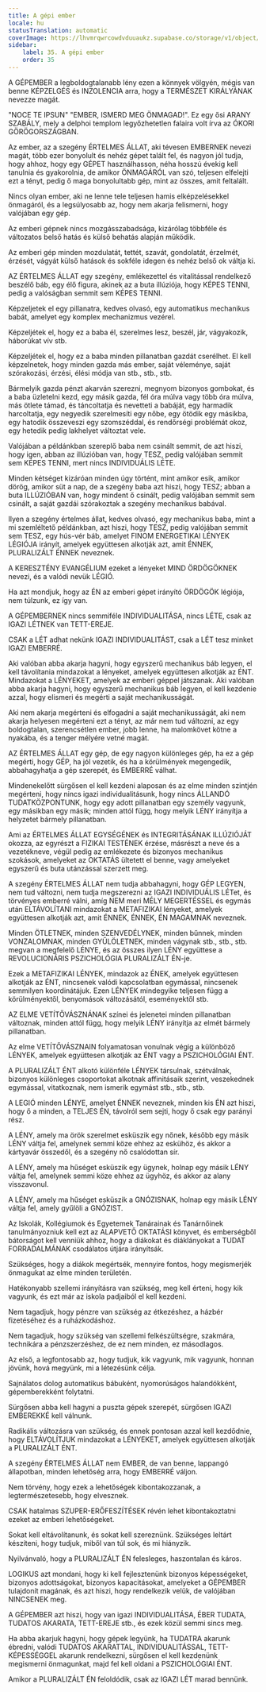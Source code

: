 ```yaml
---
title: A gépi ember
locale: hu
statusTranslation: automatic
coverImage: https://lhvmrqwrcowdvduuaukz.supabase.co/storage/v1/object/public/strapi-uploads/small_cover-educacion-fundamental.webp-2d51a7828a2b1309555be27f7e2a61a0.webp
sidebar:
    label: 35. A gépi ember
    order: 35
---
```

A GÉPEMBER a legboldogtalanabb lény ezen a könnyek völgyén, mégis van benne KÉPZELGÉS és INZOLENCIA arra, hogy a TERMÉSZET KIRÁLYÁNAK nevezze magát.

"NOCE TE IPSUN" "EMBER, ISMERD MEG ÖNMAGAD!". Ez egy ősi ARANY SZABÁLY, mely a delphoi templom legyőzhetetlen falaira volt írva az ÓKORI GÖRÖGORSZÁGBAN.

Az ember, az a szegény ÉRTELMES ÁLLAT, aki tévesen EMBERNEK nevezi magát, több ezer bonyolult és nehéz gépet talált fel, és nagyon jól tudja, hogy ahhoz, hogy egy GÉPET használhasson, néha hosszú évekig kell tanulnia és gyakorolnia, de amikor ÖNMAGÁRÓL van szó, teljesen elfelejti ezt a tényt, pedig ő maga bonyolultabb gép, mint az összes, amit feltalált.

Nincs olyan ember, aki ne lenne tele teljesen hamis elképzelésekkel önmagáról, és a legsúlyosabb az, hogy nem akarja felismerni, hogy valójában egy gép.

Az emberi gépnek nincs mozgásszabadsága, kizárólag többféle és változatos belső hatás és külső behatás alapján működik.

Az emberi gép minden mozdulatát, tettét, szavát, gondolatát, érzelmét, érzését, vágyát külső hatások és sokféle idegen és nehéz belső ok váltja ki.

AZ ÉRTELMES ÁLLAT egy szegény, emlékezettel és vitalitással rendelkező beszélő báb, egy élő figura, akinek az a buta illúziója, hogy KÉPES TENNI, pedig a valóságban semmit sem KÉPES TENNI.

Képzeljetek el egy pillanatra, kedves olvasó, egy automatikus mechanikus babát, amelyet egy komplex mechanizmus vezérel.

Képzeljétek el, hogy ez a baba él, szerelmes lesz, beszél, jár, vágyakozik, háborúkat vív stb.

Képzeljétek el, hogy ez a baba minden pillanatban gazdát cserélhet. El kell képzelnetek, hogy minden gazda más ember, saját véleménye, saját szórakozási, érzési, élési módja van stb., stb., stb.

Bármelyik gazda pénzt akarván szerezni, megnyom bizonyos gombokat, és a baba üzletelni kezd, egy másik gazda, fél óra múlva vagy több óra múlva, más ötlete támad, és táncoltatja és nevetteti a babáját, egy harmadik harcoltatja, egy negyedik szerelmesíti egy nőbe, egy ötödik egy másikba, egy hatodik összeveszi egy szomszéddal, és rendőrségi problémát okoz, egy hetedik pedig lakhelyet változtat vele.

Valójában a példánkban szereplő baba nem csinált semmit, de azt hiszi, hogy igen, abban az illúzióban van, hogy TESZ, pedig valójában semmit sem KÉPES TENNI, mert nincs INDIVIDUÁLIS LÉTE.

Minden kétséget kizáróan minden úgy történt, mint amikor esik, amikor dörög, amikor süt a nap, de a szegény baba azt hiszi, hogy TESZ; abban a buta ILLÚZIÓBAN van, hogy mindent ő csinált, pedig valójában semmit sem csinált, a saját gazdái szórakoztak a szegény mechanikus babával.

Ilyen a szegény értelmes állat, kedves olvasó, egy mechanikus baba, mint a mi szemléltető példánkban, azt hiszi, hogy TESZ, pedig valójában semmit sem TESZ, egy hús-vér báb, amelyet FINOM ENERGETIKAI LÉNYEK LÉGIÓJA irányít, amelyek együttesen alkotják azt, amit ÉNNEK, PLURALIZÁLT ÉNNEK neveznek.

A KERESZTÉNY EVANGÉLIUM ezeket a lényeket MIND ÖRDÖGÖKNEK nevezi, és a valódi nevük LÉGIÓ.

Ha azt mondjuk, hogy az ÉN az emberi gépet irányító ÖRDÖGÖK légiója, nem túlzunk, ez így van.

A GÉPEMBERNEK nincs semmiféle INDIVIDUALITÁSA, nincs LÉTE, csak az IGAZI LÉTNEK van TETT-EREJE.

CSAK a LÉT adhat nekünk IGAZI INDIVIDUALITÁST, csak a LÉT tesz minket IGAZI EMBERRÉ.

Aki valóban abba akarja hagyni, hogy egyszerű mechanikus báb legyen, el kell távolítania mindazokat a lényeket, amelyek együttesen alkotják az ÉNT. Mindazokat a LÉNYEKET, amelyek az emberi géppel játszanak. Aki valóban abba akarja hagyni, hogy egyszerű mechanikus báb legyen, el kell kezdenie azzal, hogy elismeri és megérti a saját mechanikusságát.

Aki nem akarja megérteni és elfogadni a saját mechanikusságát, aki nem akarja helyesen megérteni ezt a tényt, az már nem tud változni, az egy boldogtalan, szerencsétlen ember, jobb lenne, ha malomkövet kötne a nyakába, és a tenger mélyére vetné magát.

AZ ÉRTELMES ÁLLAT egy gép, de egy nagyon különleges gép, ha ez a gép megérti, hogy GÉP, ha jól vezetik, és ha a körülmények megengedik, abbahagyhatja a gép szerepét, és EMBERRÉ válhat.

Mindenekelőtt sürgősen el kell kezdeni alaposan és az elme minden szintjén megérteni, hogy nincs igazi individualitásunk, hogy nincs ÁLLANDÓ TUDATKÖZPONTUNK, hogy egy adott pillanatban egy személy vagyunk, egy másikban egy másik; minden attól függ, hogy melyik LÉNY irányítja a helyzetet bármely pillanatban.

Ami az ÉRTELMES ÁLLAT EGYSÉGÉNEK és INTEGRITÁSÁNAK ILLÚZIÓJÁT okozza, az egyrészt a FIZIKAI TESTÉNEK érzése, másrészt a neve és a vezetékneve, végül pedig az emlékezete és bizonyos mechanikus szokások, amelyeket az OKTATÁS ültetett el benne, vagy amelyeket egyszerű és buta utánzással szerzett meg.

A szegény ÉRTELMES ÁLLAT nem tudja abbahagyni, hogy GÉP LEGYEN, nem tud változni, nem tudja megszerezni az IGAZI INDIVIDUÁLIS LÉTet, és törvényes emberré válni, amíg NEM meri MÉLY MEGERTÉSSEL és egymás után ELTÁVOLÍTANI mindazokat a METAFIZIKAI lényeket, amelyek együttesen alkotják azt, amit ÉNNEK, ÉNNEK, ÉN MAGAMNAK neveznek.

Minden ÖTLETNEK, minden SZENVEDÉLYNEK, minden bűnnek, minden VONZALOMNAK, minden GYŰLÖLETNEK, minden vágynak stb., stb., stb. megvan a megfelelő LÉNYE, és az összes ilyen LÉNY együttese a REVOLUCIONÁRIS PSZICHOLÓGIA PLURALIZÁLT ÉN-je.

Ezek a METAFIZIKAI LÉNYEK, mindazok az ÉNEK, amelyek együttesen alkotják az ÉNT, nincsenek valódi kapcsolatban egymással, nincsenek semmilyen koordinátájuk. Ezen LÉNYEK mindegyike teljesen függ a körülményektől, benyomások változásától, eseményektől stb.

AZ ELME VETÍTŐVÁSZNÁNAK színei és jelenetei minden pillanatban változnak, minden attól függ, hogy melyik LÉNY irányítja az elmét bármely pillanatban.

Az elme VETÍTŐVÁSZNAIN folyamatosan vonulnak végig a különböző LÉNYEK, amelyek együttesen alkotják az ÉNT vagy a PSZICHOLÓGIAI ÉNT.

A PLURALIZÁLT ÉNT alkotó különféle LÉNYEK társulnak, szétválnak, bizonyos különleges csoportokat alkotnak affinitásaik szerint, veszekednek egymással, vitatkoznak, nem ismerik egymást stb., stb., stb.

A LEGIÓ minden LÉNYE, amelyet ÉNNEK neveznek, minden kis ÉN azt hiszi, hogy ő a minden, a TELJES ÉN, távolról sem sejti, hogy ő csak egy parányi rész.

A LÉNY, amely ma örök szerelmet esküszik egy nőnek, később egy másik LÉNY váltja fel, amelynek semmi köze ehhez az eskühöz, és akkor a kártyavár összedől, és a szegény nő csalódottan sír.

A LÉNY, amely ma hűséget esküszik egy ügynek, holnap egy másik LÉNY váltja fel, amelynek semmi köze ehhez az ügyhöz, és akkor az alany visszavonul.

A LÉNY, amely ma hűséget esküszik a GNÓZISNAK, holnap egy másik LÉNY váltja fel, amely gyűlöli a GNÓZIST.

Az Iskolák, Kollégiumok és Egyetemek Tanárainak és Tanárnőinek tanulmányozniuk kell ezt az ALAPVETŐ OKTATÁSI könyvet, és emberségből bátorságot kell venniük ahhoz, hogy a diákokat és diáklányokat a TUDAT FORRADALMÁNAK csodálatos útjára irányítsák.

Szükséges, hogy a diákok megértsék, mennyire fontos, hogy megismerjék önmagukat az elme minden területén.

Hatékonyabb szellemi irányításra van szükség, meg kell érteni, hogy kik vagyunk, és ezt már az iskola padjaiból el kell kezdeni.

Nem tagadjuk, hogy pénzre van szükség az étkezéshez, a házbér fizetéséhez és a ruházkodáshoz.

Nem tagadjuk, hogy szükség van szellemi felkészültségre, szakmára, technikára a pénzszerzéshez, de ez nem minden, ez másodlagos.

Az első, a legfontosabb az, hogy tudjuk, kik vagyunk, mik vagyunk, honnan jövünk, hová megyünk, mi a létezésünk célja.

Sajnálatos dolog automatikus bábuként, nyomorúságos halandókként, gépemberekként folytatni.

Sürgősen abba kell hagyni a puszta gépek szerepét, sürgősen IGAZI EMBEREKKÉ kell válnunk.

Radikális változásra van szükség, és ennek pontosan azzal kell kezdődnie, hogy ELTÁVOLÍTJUK mindazokat a LÉNYEKET, amelyek együttesen alkotják a PLURALIZÁLT ÉNT.

A szegény ÉRTELMES ÁLLAT nem EMBER, de van benne, lappangó állapotban, minden lehetőség arra, hogy EMBERRÉ váljon.

Nem törvény, hogy ezek a lehetőségek kibontakozzanak, a legtermészetesebb, hogy elvesznek.

CSAK hatalmas SZUPER-ERŐFESZÍTÉSEK révén lehet kibontakoztatni ezeket az emberi lehetőségeket.

Sokat kell eltávolítanunk, és sokat kell szereznünk. Szükséges leltárt készíteni, hogy tudjuk, miből van túl sok, és mi hiányzik.

Nyilvánvaló, hogy a PLURALIZÁLT ÉN felesleges, haszontalan és káros.

LOGIKUS azt mondani, hogy ki kell fejlesztenünk bizonyos képességeket, bizonyos adottságokat, bizonyos kapacitásokat, amelyeket a GÉPEMBER tulajdonít magának, és azt hiszi, hogy rendelkezik velük, de valójában NINCSENEK meg.

A GÉPEMBER azt hiszi, hogy van igazi INDIVIDUALITÁSA, ÉBER TUDATA, TUDATOS AKARATA, TETT-EREJE stb., és ezek közül semmi sincs meg.

Ha abba akarjuk hagyni, hogy gépek legyünk, ha TUDATRA akarunk ébredni, valódi TUDATOS AKARATTAL, INDIVIDUALITÁSSAL, TETT-KÉPESSÉGGEL akarunk rendelkezni, sürgősen el kell kezdenünk megismerni önmagunkat, majd fel kell oldani a PSZICHOLÓGIAI ÉNT.

Amikor a PLURALIZÁLT ÉN feloldódik, csak az IGAZI LÉT marad bennünk.

